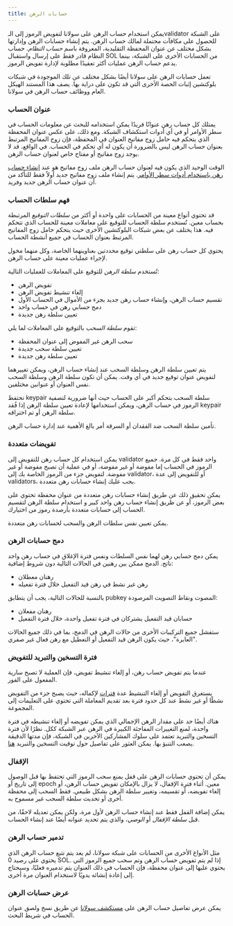 ```yaml
---
title: حسابات الرهن
---
```


يمكن استخدام حساب الرهن على سولانا لتفويض الرموز إلى الـvalidator على الشبكة
للحصول على مكافآت محتملة لمالك حساب الرهن. يتم إنشاء حسابات الرهن وإدارتها بشكل
مختلف عن عنوان المحفظة التقليدية، المعروفة باسم _حساب النظام_. حساب النظام قادر
فقط على إرسال واستقبال SOL من الحسابات الأخرى على الشبكة، بينما يدعم حساب الرهن
عمليات أكثر تعقيدًا مطلوبة لإدارة تفويض الرموز.

تعمل حسابات الرهن على سولانا أيضًا بشكل مختلف عن تلك الموجودة في شبكات بلوكتشين
إثبات الحصة الأخرى التي قد تكون على دراية بها. يصف هذا المستند الهيكل العام
ووظائف حساب الرهن في سولانا.

### عنوان الحساب

يمتلك كل حساب رهن عنوانًا فريدًا يمكن استخدامه للبحث عن معلومات الحساب في سطر
الأوامر أو في أي أدوات استكشاف الشبكة. ومع ذلك، على عكس عنوان المحفظة الذي يتحكم
فيه حامل زوج مفاتيح العنوان في المحفظة، فإن زوج المفاتيح المرتبط بعنوان حساب
الرهن ليس بالضرورة أن يكون له أي تحكم في الحساب. في الواقع، قد لا يوجد زوج
مفاتيح أو مفتاح خاص لعنوان حساب الرهن.

الوقت الوحيد الذي يكون فيه لعنوان حساب الرهن ملف زوج مفاتيح هو عند
[إنشاء حساب رهن باستخدام أدوات سطر الأوامر](https://docs.anza.xyz/cli/examples/delegate-stake#create-a-stake-account).
يتم إنشاء ملف زوج مفاتيح جديد أولاً فقط للتأكد من أن عنوان حساب الرهن جديد
وفريد.

### فهم سلطات الحساب

قد تحتوي أنواع معينة من الحسابات على واحدة أو أكثر من _سلطات التوقيع_ المرتبطة
بحساب معين. تُستخدم سلطة الحساب للتوقيع على معاملات معينة للحساب الذي تتحكم فيه.
هذا يختلف عن بعض شبكات البلوكتشين الأخرى حيث يتحكم حامل زوج المفاتيح المرتبط
بعنوان الحساب في جميع أنشطة الحساب.

يحتوي كل حساب رهن على سلطتي توقيع محددتين بعناوينهما الخاصة، وكل منهما مخول
لإجراء عمليات معينة على حساب الرهن.

تُستخدم _سلطة الرهن_ للتوقيع على المعاملات للعمليات التالية:

- تفويض الرهن
- إلغاء تنشيط تفويض الرهن
- تقسيم حساب الرهن، وإنشاء حساب رهن جديد بجزء من الأموال في الحساب الأول
- دمج حسابي رهن في حساب واحد
- تعيين سلطة رهن جديدة

تقوم _سلطة السحب_ بالتوقيع على المعاملات لما يلي:

- سحب الرهن غير المفوض إلى عنوان المحفظة
- تعيين سلطة سحب جديدة
- تعيين سلطة رهن جديدة

يتم تعيين سلطة الرهن وسلطة السحب عند إنشاء حساب الرهن، ويمكن تغييرهما لتفويض
عنوان توقيع جديد في أي وقت. يمكن أن تكون سلطة الرهن وسلطة السحب نفس العنوان أو
عنوانين مختلفين.

تحتفظ keypair سلطة السحب بتحكم أكبر على الحساب حيث أنها ضرورية لتصفية الرموز في
حساب الرهن، ويمكن استخدامها لإعادة تعيين سلطة الرهن إذا فُقد keypair سلطة الرهن
أو تم اختراقه.

تأمين سلطة السحب ضد الفقدان أو السرقة أمر بالغ الأهمية عند إدارة حساب الرهن.

### تفويضات متعددة

يمكن استخدام كل حساب رهن للتفويض إلى validator واحد فقط في كل مرة. جميع الرموز
في الحساب إما مفوضة أو غير مفوضة، أو في عملية أن تصبح مفوضة أو غير مفوضة. لتفويض
جزء من الرموز الخاصة بك إلى validator، أو للتفويض إلى عدة validators، يجب عليك
إنشاء حسابات رهن متعددة.

يمكن تحقيق ذلك عن طريق إنشاء حسابات رهن متعددة من عنوان محفظة تحتوي على بعض
الرموز، أو عن طريق إنشاء حساب رهن واحد كبير و استخدام سلطة الرهن لتقسيم الحساب
إلى حسابات متعددة بأرصدة رموز من اختيارك.

يمكن تعيين نفس سلطات الرهن والسحب لحسابات رهن متعددة.

### دمج حسابات الرهن

يمكن دمج حسابي رهن لهما نفس السلطات ونفس فترة الإغلاق في حساب رهن واحد ناتج.
الدمج ممكن بين رهنين في الحالات التالية دون شروط إضافية:

- رهنان معطلان
- رهن غير نشط في رهن قيد التفعيل خلال فترة تفعيله

بالنسبة للحالات التالية، يجب أن يتطابق pubkey المصوت ونقاط التصويت المرصودة:

- رهنان مفعلان
- حسابان قيد التفعيل يشتركان في فترة تفعيل واحدة، خلال فترة التفعيل

ستفشل جميع التركيبات الأخرى من حالات الرهن في الدمج، بما في ذلك جميع الحالات
"العابرة"، حيث يكون الرهن قيد التفعيل أو التعطيل مع رهن فعال غير صفري.

### فترة التسخين والتبريد للتفويض

عندما يتم تفويض حساب رهن، أو إلغاء تنشيط تفويض، فإن العملية لا تصبح سارية
المفعول على الفور.

يستغرق التفويض أو إلغاء التنشيط عدة [فترات](/docs/references/terminology#epoch)
لإكماله، حيث يصبح جزء من التفويض نشطًا أو غير نشط عند كل حدود فترة بعد تقديم
المعاملة التي تحتوي على التعليمات إلى المجموعة.

هناك أيضًا حد على مقدار الرهن الإجمالي الذي يمكن تفويضه أو إلغاء تنشيطه في فترة
واحدة، لمنع التغييرات المفاجئة الكبيرة في الرهن عبر الشبكة ككل. نظرًا لأن فترة
التسخين والتبريد تعتمد على سلوك المشاركين الآخرين في الشبكة، فإن مدتها الدقيقة
يصعب التنبؤ بها. يمكن العثور على تفاصيل حول توقيت التسخين والتبريد
[هنا](https://docs.anza.xyz/consensus/stake-delegation-and-rewards#stake-warmup-cooldown-withdrawal).

### الإقفال

يمكن أن تحتوي حسابات الرهن على قفل يمنع سحب الرموز التي تحتفظ بها قبل الوصول إلى
تاريخ أو epoch معين. أثناء فترة الإقفال، لا يزال بالإمكان تفويض حساب الرهن، أو
إلغاء تفويضه، أو تقسيمه، وتغيير سلطة الرهن بشكل طبيعي. فقط السحب إلى محفظة أخرى
أو تحديث سلطة السحب غير مسموح به.

يمكن إضافة القفل فقط عند إنشاء حساب الرهن لأول مرة، ولكن يمكن تعديله لاحقًا، من
قبل _سلطة الإقفال_ أو _الوصي_، والذي يتم تحديد عنوانه أيضًا عند إنشاء الحساب.

### تدمير حساب الرهن

مثل الأنواع الأخرى من الحسابات على شبكة سولانا، لم يعد يتم تتبع حساب الرهن الذي
يحتوي على رصيد 0 SOL. إذا لم يتم تفويض حساب الرهن وتم سحب جميع الرموز التي يحتوي
عليها إلى عنوان محفظة، فإن الحساب في ذلك العنوان يتم تدميره فعليًا، وسيحتاج إلى
إعادة إنشائه يدويًا لاستخدام العنوان مرة أخرى.

### عرض حسابات الرهن

يمكن عرض تفاصيل حساب الرهن على [مستكشف سولانا](http://explorer.solana.com/) عن
طريق نسخ ولصق عنوان الحساب في شريط البحث.

